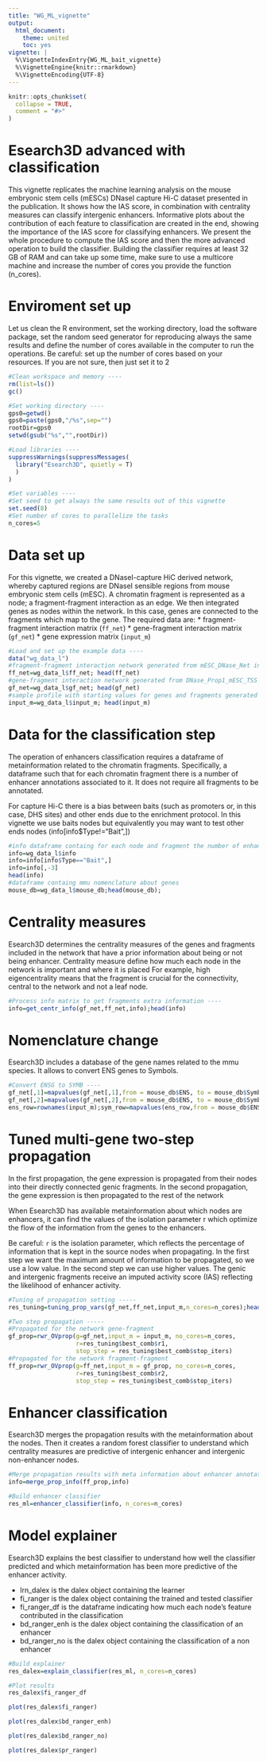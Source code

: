 ```yaml
---
title: "WG_ML_vignette"
output:
  html_document:
    theme: united
    toc: yes
vignette: |
  %\VignetteIndexEntry{WG_ML_bait_vignette} 
  %\VignetteEngine{knitr::rmarkdown} 
  %\VignetteEncoding{UTF-8}
---
```


```r
knitr::opts_chunk$set(
  collapse = TRUE,
  comment = "#>"
)
```

# Esearch3D advanced with classification
This vignette replicates the machine learning analysis on the mouse embryonic stem cells (mESCs) DNaseI capture Hi-C dataset presented in the publication. It shows how the IAS score, in combination with centrality measures can classify intergenic enhancers. Informative plots about the contribution of each feature to classification are created in the end, showing the importance of the IAS score for classifying enhancers. 
We present the whole procedure to compute the IAS score and then the more advanced operation to build the classifier. Building the classifier requires at least 32 GB of RAM and can take up some time, make sure to use a multicore machine and increase the number of cores you provide the function (n_cores). 
 

# Enviroment set up
Let us clean the R environment, set the working directory, load the software package, set the random seed generator for reproducing always the same results and define the number of cores available in the computer to run the operations.
Be careful: set up the number of cores based on your resources. If you are not sure, then just set it to 2

```r

#Clean workspace and memory ----
rm(list=ls())
gc()

#Set working directory ----
gps0=getwd()
gps0=paste(gps0,"/%s",sep="")
rootDir=gps0
setwd(gsub("%s","",rootDir))

#Load libraries ----
suppressWarnings(suppressMessages(
  library("Esearch3D", quietly = T)
  )
)

#Set variables ----
#Set seed to get always the same results out of this vignette
set.seed(8)
#Set number of cores to parallelize the tasks
n_cores=5
```

# Data set up
For this vignette, we created a DNaseI-capture HiC derived network, whereby captured regions are DNaseI sensible regions from mouse embryonic stem cells (mESC). A  chromatin fragment is represented as a node; a fragment-fragment interaction as an edge. We then integrated genes as nodes within the network. In this case, genes are connected to the fragments which map to the gene.
The required data are:
* fragment-fragment interaction matrix (`ff_net`)
* gene-fragment interaction matrix (`gf_net`)
* gene expression matrix (`input_m`)


```r
#Load and set up the example data ----
data("wg_data_l")
#fragment-fragment interaction network generated from mESC_DNase_Net interactions data
ff_net=wg_data_l$ff_net; head(ff_net)
#gene-fragment interaction network generated from DNase_Prop1_mESC_TSS interactions data
gf_net=wg_data_l$gf_net; head(gf_net)
#sample profile with starting values for genes and fragments generated from mESC_bin_matrix_Prop1
input_m=wg_data_l$input_m; head(input_m)
```


# Data for the classification step
The operation of enhancers classification requires a dataframe of metainformation related to the chromatin fragments.
Specifically, a dataframe such that for each chromatin fragment there is a number of enhancer annotations associated to it.
It does not require all fragments to be annotated.

For capture Hi-C there is a bias between baits (such as promoters or, in this case, DHS sites) and other ends due to the enrichment protocol. 
In this vignette we use baits nodes but equivalently you may want to test other ends nodes (info[info$Type!="Bait",])

```r

#info dataframe containg for each node and fragment the number of enhancer annotations associated to it
info=wg_data_l$info
info=info[info$Type=="Bait",]
info=info[,-3]
head(info)
#dataframe containg mmu nomenclature about genes
mouse_db=wg_data_l$mouse_db;head(mouse_db);
```

# Centrality measures

Esearch3D determines the centrality measures of the genes and fragments included in the network that have a prior information about being or not being enhancer. Centrality measure define how much each node in the network is important and where it is placed For example, high eigencentrality means that the fragment is crucial for the connectivity, central to the network and not a leaf node.

```r
#Process info matrix to get fragments extra information ----
info=get_centr_info(gf_net,ff_net,info);head(info)

```

# Nomenclature change

Esearch3D includes a database of the gene names related to the mmu species.
It allows to convert ENS genes to Symbols.

```r

#Convert ENSG to SYMB ----
gf_net[,1]=mapvalues(gf_net[,1],from = mouse_db$ENS, to = mouse_db$Symbol, warn_missing = F)
gf_net[,2]=mapvalues(gf_net[,2],from = mouse_db$ENS, to = mouse_db$Symbol, warn_missing = F)
ens_row=rownames(input_m);sym_row=mapvalues(ens_row,from = mouse_db$ENS, to = mouse_db$Symbol, warn_missing = F);rownames(input_m)=sym_row

```

# Tuned multi-gene two-step propagation
In the first propagation, the gene expression is propagated from their nodes into their directly connected genic fragments. 
In the second propagation, the gene expression is then propagated to the rest of the network

When Esearch3D has available metainformation about which nodes  are enhancers, it can find the values of the isolation parameter r which optimize the flow of the information from the genes to the enhancers.

Be careful: `r` is the isolation parameter, which reflects the percentage of information that is kept in the source nodes when propagating. In the first step we want the maximum amount of information to be propagated, so we use a low value. In the second step we can use higher values.
The genic and intergenic fragments receive an imputed activity score (IAS) reflecting the likelihood of enhancer activity.


```r

#Tuning of propagation setting -----
res_tuning=tuning_prop_vars(gf_net,ff_net,input_m,n_cores=n_cores);head(res_tuning)

#Two step propagation -----
#Propagated for the network gene-fragment
gf_prop=rwr_OVprop(g=gf_net,input_m = input_m, no_cores=n_cores, 
                   r=res_tuning$best_comb$r1,
                   stop_step = res_tuning$best_comb$stop_iters)
#Propagated for the network fragment-fragment
ff_prop=rwr_OVprop(g=ff_net,input_m = gf_prop, no_cores=n_cores, 
                   r=res_tuning$best_comb$r2,
                   stop_step = res_tuning$best_comb$stop_iters)

```

# Enhancer classification

Esearch3D merges the propagation results with the metainformation about the nodes. Then it creates a random forest classifier to understand which centrality measures are predictive of intergenic enhancer and intergenic non-enhancer nodes. 

```r

#Merge propagation results with meta information about enhancer annotations
info=merge_prop_info(ff_prop,info)

#Build enhancer classifier
res_ml=enhancer_classifier(info, n_cores=n_cores)
```

# Model explainer

Esearch3D explains the best classifier to understand how well the classifier predicted and which metainformation has been more predictive of the enhancer activity.

* lrn_dalex is the dalex object containing the learner
* fi_ranger is the dalex object containing the trained and tested classifier
* fi_ranger_df is the dataframe indicating how much each node's feature contributed in the classification
* bd_ranger_enh is the dalex object containing the classification of an enhancer
* bd_ranger_no is the dalex object containing the classification of a non enhancer

```r
#Build explainer
res_dalex=explain_classifier(res_ml, n_cores=n_cores)

#Plot results
res_dalex$fi_ranger_df

plot(res_dalex$fi_ranger)

plot(res_dalex$bd_ranger_enh)

plot(res_dalex$bd_ranger_no)

plot(res_dalex$pr_ranger)
```











